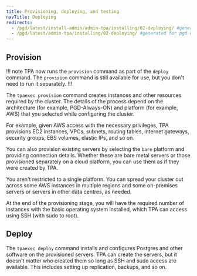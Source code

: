 ```yaml
---
title: Provisioning, deploying, and testing
navTitle: Deploying
redirects:
  - /pgd/latest/install-admin/admin-tpa/installing/02-deploying/ #generated for pgd deploy-config-planning reorg 
  - /pgd/latest/admin-tpa/installing/02-deploying/ #generated for pgd deploy-config-planning reorg 
---
```


## Provision

!!! note
TPA now runs the `provision` command as part of the `deploy` command. The `provision` command is still available for use, but you don't need to run it separately.
!!!

The `tpaexec provision` command creates instances and other resources required by the cluster. The details of the process depend on the architecture (for example, PGD-Always-ON) and platform (for example, AWS) that you selected while configuring the cluster.

For example, given AWS access with the necessary privileges, TPA provisions EC2 instances, VPCs, subnets, routing tables, internet gateways, security groups, EBS volumes, elastic IPs, and so on.

You can also provision existing servers by selecting the `bare` platform and providing connection details. Whether these are bare metal servers or those provisioned separately on a cloud platform, you can use them as if they were created by TPA.

You aren't restricted to a single platform. You can spread your cluster out across some AWS instances in multiple regions and some on-premises servers or servers in other data centres, as needed.

At the end of the provisioning stage, you will have the required number of instances with the basic operating system installed, which TPA can access using SSH (with sudo to root).

## Deploy
The `tpaexec deploy` command installs and configures Postgres and other software on the provisioned servers. TPA can create the servers, but it doesn't matter who created them so long as SSH and sudo access are available. This includes setting up replication, backups, and so on.

<!-- What is "this">

At the end of the deployment stage, EDB Postgres Distributed is up and running.

## Test
The `tpaexec test` command executes various architecture and platform-specific tests against the deployed cluster to ensure that it's working as expected.

At the end of the testing stage, you have a fully functioning cluster.

For more information, see [Trusted Postgres Architect](/tpa/latest/).